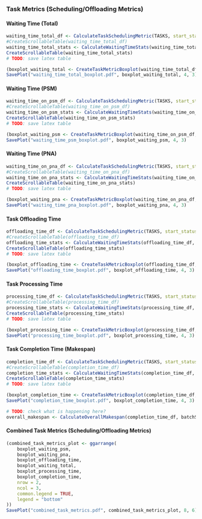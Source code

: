 ### Task Metrics (Scheduling/Offloading Metrics)

#### Waiting Time (Total)

```r
waiting_time_total_df <- CalculateTaskSchedulingMetric(TASKS, start_status = "NEW", end_status = "RUNNING", policy, batchSize, layer, Run)
#CreateScrollableTable(waiting_time_total_df)
waiting_time_total_stats <- CalculateWaitingTimeStats(waiting_time_total_df, start_status = "NEW", end_status = "RUNNING", "Waiting Time (Total)")
CreateScrollableTable(waiting_time_total_stats)
# TODO: save latex table
```

```r
(boxplot_waiting_total <- CreateTaskMetricBoxplot(waiting_time_total_df, "Waiting Time (Total)"))
SavePlot("waiting_time_total_boxplot.pdf", boxplot_waiting_total, 4, 3)
```

#### Waiting Time (PSM)

```r
waiting_time_on_psm_df <- CalculateTaskSchedulingMetric(TASKS, start_status = "NEW", end_status = "SCHEDULED", policy, batchSize, layer, Run)
#CreateScrollableTable(waiting_time_on_psm_df)
waiting_time_on_psm_stats <- CalculateWaitingTimeStats(waiting_time_on_psm_df, start_status = "NEW", end_status = "SCHEDULED", "Waiting Time (PSM)")
CreateScrollableTable(waiting_time_on_psm_stats)
# TODO: save latex table
```

```r
(boxplot_waiting_psm <- CreateTaskMetricBoxplot(waiting_time_on_psm_df, "Waiting Time (PSM)"))
SavePlot("waiting_time_psm_boxplot.pdf", boxplot_waiting_psm, 4, 3)
```

#### Waiting Time (PNA)

```r
waiting_time_on_pna_df <- CalculateTaskSchedulingMetric(TASKS, start_status = "OFFLOADED", end_status = "RUNNING", policy, batchSize, layer, Run)
#CreateScrollableTable(waiting_time_on_pna_df)
waiting_time_on_pna_stats <- CalculateWaitingTimeStats(waiting_time_on_pna_df, start_status = "OFFLOADED", end_status = "RUNNING", "Waiting Time (PNA)")
CreateScrollableTable(waiting_time_on_pna_stats)
# TODO: save latex table
```

```r
(boxplot_waiting_pna <- CreateTaskMetricBoxplot(waiting_time_on_pna_df, "Waiting Time (PNA)"))
SavePlot("waiting_time_pna_boxplot.pdf", boxplot_waiting_pna, 4, 3)
```

#### Task Offloading Time

```r
offloading_time_df <- CalculateTaskSchedulingMetric(TASKS, start_status = "SCHEDULED", end_status = "OFFLOADED", policy, batchSize, layer, Run)
#CreateScrollableTable(offloading_time_df)
offloading_time_stats <- CalculateWaitingTimeStats(offloading_time_df, start_status = "SCHEDULED", end_status = "OFFLOADED", "Offloading Time")
CreateScrollableTable(offloading_time_stats)
# TODO: save latex table
```

```r
(boxplot_offloading_time <- CreateTaskMetricBoxplot(offloading_time_df, "Offloading Time"))
SavePlot("offloading_time_boxplot.pdf", boxplot_offloading_time, 4, 3)
```

#### Task Processing Time

```r
processing_time_df <- CalculateTaskSchedulingMetric(TASKS, start_status = "RUNNING", end_status = "COMPLETED", policy, batchSize, layer, Run)
#CreateScrollableTable(processing_time_df)
processing_time_stats <- CalculateWaitingTimeStats(processing_time_df, start_status = "RUNNING", end_status = "COMPLETED", "Processing Time (Application)")
CreateScrollableTable(processing_time_stats)
# TODO: save latex table
```

```r
(boxplot_processing_time <- CreateTaskMetricBoxplot(processing_time_df, "Processing Time (Application)"))
SavePlot("processing_time_boxplot.pdf", boxplot_processing_time, 4, 3)
```

#### Task Completion Time (Makespan)

```r
completion_time_df <- CalculateTaskSchedulingMetric(TASKS, start_status = "NEW", end_status = "COMPLETED", policy, batchSize, layer, Run)
#CreateScrollableTable(completion_time_df)
completion_time_stats <- CalculateWaitingTimeStats(completion_time_df, start_status = "NEW", end_status = "COMPLETED", "Completion Time (Total)")
CreateScrollableTable(completion_time_stats)
# TODO: save latex table
```

```r
(boxplot_completion_time <- CreateTaskMetricBoxplot(completion_time_df, "Completion Time (Total)"))
SavePlot("completion_time_boxplot.pdf", boxplot_completion_time, 4, 3)
```

```r
# TODO: check what is happening here?
overall_makespan <- CalculateOverallMakespan(completion_time_df, batchSize, layer)
```

#### Combined Task Metrics (Scheduling/Offloading Metrics)

```r
(combined_task_metrics_plot <- ggarrange(
    boxplot_waiting_psm,
    boxplot_waiting_pna,
    boxplot_offloading_time,
    boxplot_waiting_total,
    boxplot_processing_time,
    boxplot_completion_time,
    nrow = 2,
    ncol = 3,
    common.legend = TRUE,
    legend = "bottom"
))
SavePlot("combined_task_metrics.pdf", combined_task_metrics_plot, 8, 6)
```
